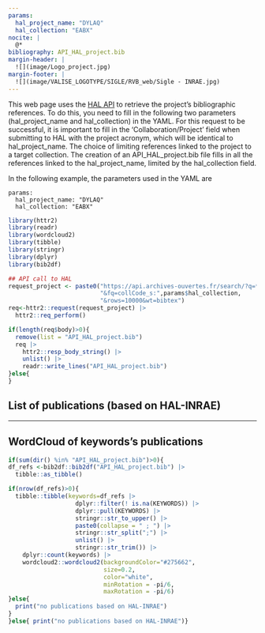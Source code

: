 ```yaml
---
params:
  hal_project_name: "DYLAQ"
  hal_collection: "EABX"
nocite: |
  @*
bibliography: API_HAL_project.bib
margin-header: |
  ![](image/Logo_project.jpg)
margin-footer: |
  ![](image/VALISE_LOGOTYPE/SIGLE/RVB_web/Sigle - INRAE.jpg)
---
```


This web page uses the [HAL API](https://api.archives-ouvertes.fr/docs) to retrieve the project's bibliographic references. To do this, you need to fill in the following two parameters (hal_project_name and hal_collection) in the YAML.
For this request to be successful, it is important to fill in the 'Collaboration/Project' field when submitting to HAL with the project acronym, which will be identical to hal_project_name. The choice of limiting references linked to the project to a target collection.
The creation of an API_HAL_project.bib file fills in all the references linked to the hal_project_name, limited by the hal_collection field.

In the following example, the parameters used in the YAML are
```
params:
  hal_project_name: "DYLAQ"
  hal_collection: "EABX"
```


```r
library(httr2)
library(readr)
library(wordcloud2)
library(tibble)
library(stringr)
library(dplyr)
library(bib2df)

## API call to HAL
request_project <- paste0("https://api.archives-ouvertes.fr/search/?q=*","&fq=collaboration_s:",params$hal_project_name,
                          "&fq=collCode_s:",params$hal_collection,
                          "&rows=10000&wt=bibtex")
req<-httr2::request(request_project) |>
  httr2::req_perform() 

if(length(req$body)>0){
  remove(list = "API_HAL_project.bib")
  req |> 
    httr2::resp_body_string() |>
    unlist() |>
    readr::write_lines("API_HAL_project.bib")
}else{
}
```



## List of publications (based on HAL-INRAE)

::: {#refs}
:::

---

## WordCloud of keywords's publications

```r
if(sum(dir() %in% "API_HAL_project.bib")>0){
df_refs <-bib2df::bib2df("API_HAL_project.bib") |> 
  tibble::as_tibble()

if(nrow(df_refs)>0){
  tibble::tibble(keywords=df_refs |> 
                   dplyr::filter(! is.na(KEYWORDS)) |> 
                   dplyr::pull(KEYWORDS) |> 
                   stringr::str_to_upper() |> 
                   paste0(collapse = " ; ") |> 
                   stringr::str_split(";") |> 
                   unlist() |> 
                   stringr::str_trim()) |> 
    dplyr::count(keywords) |> 
    wordcloud2::wordcloud2(backgroundColor="#275662",
                           size=0.2,
                           color="white",
                           minRotation = -pi/6,
                           maxRotation = -pi/6)
}else{
  print("no publications based on HAL-INRAE")
}
}else{ print("no publications based on HAL-INRAE")}
```




